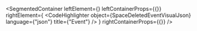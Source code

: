 
<SegmentedContainer
  leftElement={<SpaceDeletedEventDesc />}
  leftContainerProps={{}}
  rightElement={
    <CodeHighlighter
      object={SpaceDeletedEventVisualJson}
      language={"json"}
      title={"Event"}
    />
  }
  rightContainerProps={{}}
/>
